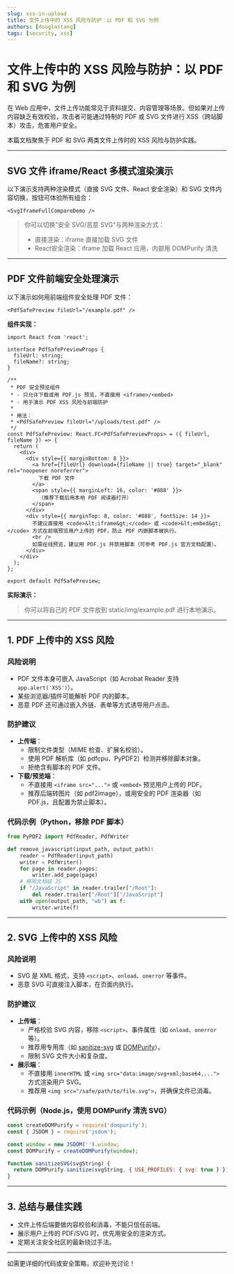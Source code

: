 ```yaml
---
slug: xss-in-upload
title: 文件上传中的 XSS 风险与防护：以 PDF 和 SVG 为例
authors: [douglastang]
tags: [security, xss]
---
```



# 文件上传中的 XSS 风险与防护：以 PDF 和 SVG 为例

在 Web 应用中，文件上传功能常见于资料提交、内容管理等场景。但如果对上传内容缺乏有效校验，攻击者可能通过特制的 PDF 或 SVG 文件进行 XSS（跨站脚本）攻击，危害用户安全。

本篇文档聚焦于 PDF 和 SVG 两类文件上传时的 XSS 风险与防护实践。

---

## SVG 文件 iframe/React 多模式渲染演示

以下演示支持两种渲染模式（直接 SVG 文件、React 安全渲染）和 SVG 文件内容切换，按钮可体验所有组合：

```tsx
<SvgIframeFullCompareDemo />
```

> 你可以切换"安全 SVG/恶意 SVG"与两种渲染方式：
> - 直接渲染：iframe 直接加载 SVG 文件
> - React安全渲染：iframe 加载 React 应用，内部用 DOMPurify 清洗

<SvgIframeFullCompareDemo />

---

## PDF 文件前端安全处理演示

以下演示如何用前端组件安全处理 PDF 文件：

```tsx
<PdfSafePreview fileUrl="/example.pdf" />
```

**组件实现：**

```tsx
import React from 'react';

interface PdfSafePreviewProps {
  fileUrl: string;
  fileName?: string;
}

/**
 * PDF 安全预览组件
 * - 只允许下载或用 PDF.js 预览，不直接用 <iframe>/<embed>
 * - 用于演示 PDF XSS 风险与前端防护
 *
 * 用法：
 * <PdfSafePreview fileUrl="/uploads/test.pdf" />
 */
const PdfSafePreview: React.FC<PdfSafePreviewProps> = ({ fileUrl, fileName }) => {
  return (
    <div>
      <div style={{ marginBottom: 8 }}>
        <a href={fileUrl} download={fileName || true} target="_blank" rel="noopener noreferrer">
          下载 PDF 文件
        </a>
        <span style={{ marginLeft: 16, color: '#888' }}>
          （推荐下载后用本地 PDF 阅读器打开）
        </span>
      </div>
      <div style={{ marginTop: 8, color: '#888', fontSize: 14 }}>
        不建议直接用 <code>&lt;iframe&gt;</code> 或 <code>&lt;embed&gt;</code> 方式在前端预览用户上传的 PDF，防止 PDF 内嵌脚本被执行。
        <br />
        如需在线预览，建议用 PDF.js 并禁用脚本（可参考 PDF.js 官方文档配置）。
      </div>
    </div>
  );
};

export default PdfSafePreview;
```

**实际演示：**

<PdfSafePreview fileUrl="/img/example.pdf" fileName="示例文件.pdf" />

> 你可以将自己的 PDF 文件放到 static/img/example.pdf 进行本地演示。

---

## 1. PDF 上传中的 XSS 风险

### 风险说明
- PDF 文件本身可嵌入 JavaScript（如 Acrobat Reader 支持 `app.alert('XSS')`）。
- 某些浏览器/插件可能解析 PDF 内的脚本。
- 恶意 PDF 还可通过嵌入外链、表单等方式诱导用户点击。

### 防护建议
- **上传端**：
  - 限制文件类型（MIME 检查、扩展名校验）。
  - 使用 PDF 解析库（如 pdfcpu、PyPDF2）检测并移除脚本对象。
  - 拒绝含有脚本的 PDF 文件。
- **下载/预览端**：
  - 不直接用 `<iframe src="...">` 或 `<embed>` 预览用户上传的 PDF。
  - 推荐后端转图片（如 pdf2image），或用安全的 PDF 渲染器（如 PDF.js，且配置为禁止脚本）。

### 代码示例（Python，移除 PDF 脚本）
```python
from PyPDF2 import PdfReader, PdfWriter

def remove_javascript(input_path, output_path):
    reader = PdfReader(input_path)
    writer = PdfWriter()
    for page in reader.pages:
        writer.add_page(page)
    # 移除文档级 JS
    if "/JavaScript" in reader.trailer["/Root"]:
        del reader.trailer["/Root"]["/JavaScript"]
    with open(output_path, "wb") as f:
        writer.write(f)
```

---

## 2. SVG 上传中的 XSS 风险

### 风险说明
- SVG 是 XML 格式，支持 `<script>`、`onload`、`onerror` 等事件。
- 恶意 SVG 可直接注入脚本，在页面内执行。

### 防护建议
- **上传端**：
  - 严格校验 SVG 内容，移除 `<script>`、事件属性（如 `onload`、`onerror` 等）。
  - 推荐用专用库（如 [sanitize-svg](https://github.com/cure53/DOMPurify/tree/main/demos/svg) 或 [DOMPurify](https://github.com/cure53/DOMPurify)）。
  - 限制 SVG 文件大小和复杂度。
- **展示端**：
  - 不直接用 `innerHTML` 或 `<img src="data:image/svg+xml;base64,...">` 方式渲染用户 SVG。
  - 推荐用 `<img src="/safe/path/to/file.svg">`，并确保文件已消毒。

### 代码示例（Node.js，使用 DOMPurify 清洗 SVG）
```js
const createDOMPurify = require('dompurify');
const { JSDOM } = require('jsdom');

const window = new JSDOM('').window;
const DOMPurify = createDOMPurify(window);

function sanitizeSVG(svgString) {
  return DOMPurify.sanitize(svgString, { USE_PROFILES: { svg: true } });
}
```

---

## 3. 总结与最佳实践
- 文件上传后端要做内容校验和消毒，不能只信任前端。
- 展示用户上传的 PDF/SVG 时，优先用安全的渲染方式。
- 定期关注安全社区的最新绕过手法。

---

如需更详细的代码或安全策略，欢迎补充讨论！ 